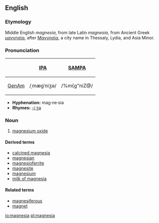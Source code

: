 {{See|Magnesia}}
==English==
===Etymology===
Middle English ''magnesia'', from late Latin ''magnesia'', from Ancient Greek [[μαγνησία]], after [[Μαγνησία]], a city name in Thessaly, Lydia, and Asia Minor.

===Pronunciation===
{| border=1 cellpadding=5
! !! [[w:International Phonetic Alphabet|IPA]] !! [[w:SAMPA|SAMPA]]
|-
! [[GenAm]]
| /ˌmæɡˈniʒə/ || /%m{g"niZ@/
|}

*'''Hyphenation:''' mag·ne·sia
*'''Rhymes:''' [[Rhymes:English:-iːʒə|-iːʒə]]

===Noun===
{{en-noun-unc}}
#[[magnesium oxide]]

====Derived terms====
*[[calcined magnesia]]
*[[magnesian]]
*[[magnesioferrite]]
*[[magnesite]]
*[[magnesium]]
*[[milk of magnesia]]<!--not "milk of Magnesia"-->

====Related terms====
*[[magnesiferous]]
*[[magnet]]

[[io:magnesia]]
[[pl:magnesia]]